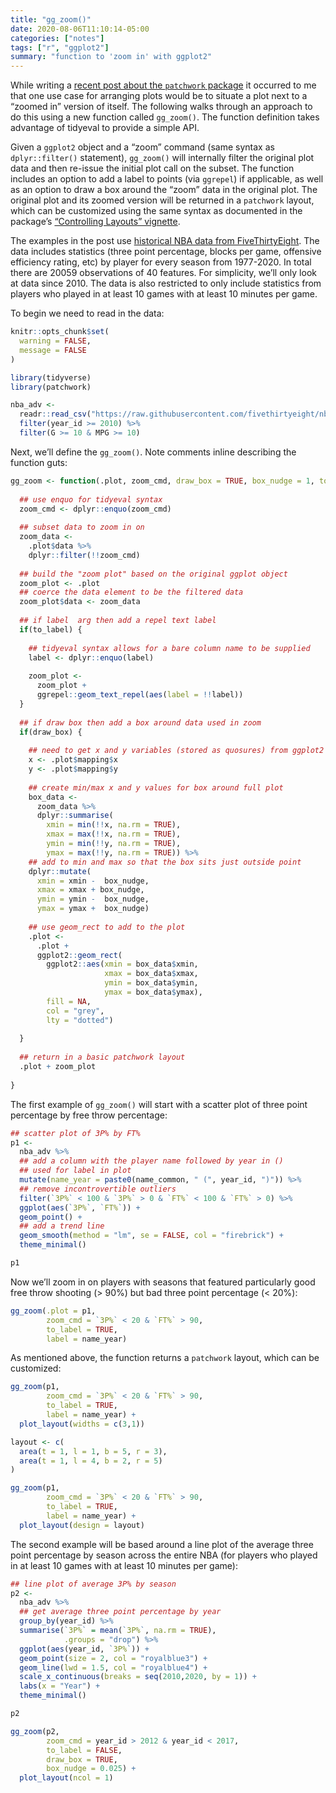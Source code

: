 ```yaml
---
title: "gg_zoom()"
date: 2020-08-06T11:10:14-05:00
categories: ["notes"]
tags: ["r", "ggplot2"]
summary: "function to 'zoom in' with ggplot2"
---
```


While writing a [recent post about the `patchwork` package](/notes/patchwork/) it occurred to me that one use case for arranging plots would be to situate a plot next to a "zoomed in" version of itself.  The following walks through an approach to do this using a new function called `gg_zoom()`. The function definition takes advantage of tidyeval to provide a simple API. 

Given a `ggplot2` object and a "zoom" command (same syntax as `dplyr::filter()` statement), `gg_zoom()` will internally filter the original plot data and then re-issue the initial plot call on the subset. The function includes an option to add a label to points (via `ggrepel`) if applicable, as well as an option to draw a box around the "zoom" data in the original plot. The original plot and its zoomed version will be returned in a `patchwork` layout, which can be customized using the same syntax as documented in the package's ["Controlling Layouts" vignette](https://patchwork.data-imaginist.com/articles/guides/layout.html).

The examples in the post use [historical NBA data from FiveThirtyEight](https://github.com/fivethirtyeight/nba-player-advanced-metrics). The data includes statistics (three point percentage, blocks per game, offensive efficiency rating, etc) by player for every season from 1977-2020. In total there are 20059 observations of 40 features. For simplicity, we'll only look at data since 2010. The data is also restricted to only include statistics from players who played in at least 10 games with at least 10 minutes per game. 

To begin we need to read in the data:

```r
knitr::opts_chunk$set(
  warning = FALSE,
  message = FALSE
)
```

```r
library(tidyverse)
library(patchwork)

nba_adv <-
  readr::read_csv("https://raw.githubusercontent.com/fivethirtyeight/nba-player-advanced-metrics/master/nba-data-historical.csv") %>%
  filter(year_id >= 2010) %>%
  filter(G >= 10 & MPG >= 10)
```

Next, we'll define the `gg_zoom()`. Note comments inline describing the function guts:

```r
gg_zoom <- function(.plot, zoom_cmd, draw_box = TRUE, box_nudge = 1, to_label = FALSE, label) {
  
  ## use enquo for tidyeval syntax
  zoom_cmd <- dplyr::enquo(zoom_cmd)
  
  ## subset data to zoom in on
  zoom_data <-
    .plot$data %>%
    dplyr::filter(!!zoom_cmd) 
  
  ## build the "zoom plot" based on the original ggplot object
  zoom_plot <- .plot
  ## coerce the data element to be the filtered data
  zoom_plot$data <- zoom_data
  
  ## if label  arg then add a repel text label
  if(to_label) {
    
    ## tidyeval syntax allows for a bare column name to be supplied
    label <- dplyr::enquo(label)
    
    zoom_plot <-
      zoom_plot +
      ggrepel::geom_text_repel(aes(label = !!label))
  }
  
  ## if draw box then add a box around data used in zoom
  if(draw_box) {
    
    ## need to get x and y variables (stored as quosures) from ggplot2 object
    x <- .plot$mapping$x
    y <- .plot$mapping$y
    
    ## create min/max x and y values for box around full plot
    box_data <- 
      zoom_data %>%
      dplyr::summarise(
        xmin = min(!!x, na.rm = TRUE),
        xmax = max(!!x, na.rm = TRUE),
        ymin = min(!!y, na.rm = TRUE),
        ymax = max(!!y, na.rm = TRUE)) %>%
    ## add to min and max so that the box sits just outside point
    dplyr::mutate(
      xmin = xmin -  box_nudge,
      xmax = xmax + box_nudge,
      ymin = ymin -  box_nudge,
      ymax = ymax +  box_nudge)
    
    ## use geom_rect to add to the plot
    .plot <-
      .plot +
      ggplot2::geom_rect(
        ggplot2::aes(xmin = box_data$xmin, 
                     xmax = box_data$xmax, 
                     ymin = box_data$ymin, 
                     ymax = box_data$ymax), 
        fill = NA, 
        col = "grey", 
        lty = "dotted")
    
  }
  
  ## return in a basic patchwork layout
  .plot + zoom_plot
  
}
```

The first example of `gg_zoom()` will start with a scatter plot of three point percentage by free throw percentage:

```r
## scatter plot of 3P% by FT%
p1 <-
  nba_adv %>%
  ## add a column with the player name followed by year in ()
  ## used for label in plot
  mutate(name_year = paste0(name_common, " (", year_id, ")")) %>%
  ## remove incontrovertible outliers
  filter(`3P%` < 100 & `3P%` > 0 & `FT%` < 100 & `FT%` > 0) %>%
  ggplot(aes(`3P%`, `FT%`)) +
  geom_point() +
  ## add a trend line
  geom_smooth(method = "lm", se = FALSE, col = "firebrick") +
  theme_minimal()

p1
```

Now we'll zoom in on players with seasons that featured particularly good free throw shooting (> 90%) but bad three point percentage (< 20%):

```r
gg_zoom(.plot = p1,
        zoom_cmd = `3P%` < 20 & `FT%` > 90,
        to_label = TRUE, 
        label = name_year)
```

As mentioned above, the function returns a `patchwork` layout, which can be customized:

```r
gg_zoom(p1, 
        zoom_cmd = `3P%` < 20 & `FT%` > 90,
        to_label = TRUE,
        label = name_year) +
  plot_layout(widths = c(3,1))
```

```r
layout <- c(
  area(t = 1, l = 1, b = 5, r = 3),
  area(t = 1, l = 4, b = 2, r = 5)
)

gg_zoom(p1, 
        zoom_cmd = `3P%` < 20 & `FT%` > 90,
        to_label = TRUE,
        label = name_year) +
  plot_layout(design = layout)
```

The second example will be based around a line plot of the average three point percentage by season across the entire NBA (for players who played in at least 10 games with at least 10 minutes per game):

```r
## line plot of average 3P% by season
p2 <-
  nba_adv %>%
  ## get average three point percentage by year
  group_by(year_id) %>%
  summarise(`3P%` = mean(`3P%`, na.rm = TRUE),
            .groups = "drop") %>%
  ggplot(aes(year_id, `3P%`)) +
  geom_point(size = 2, col = "royalblue3") +
  geom_line(lwd = 1.5, col = "royalblue4") +
  scale_x_continuous(breaks = seq(2010,2020, by = 1)) +
  labs(x = "Year") +
  theme_minimal()

p2
```

```r
gg_zoom(p2, 
        zoom_cmd = year_id > 2012 & year_id < 2017,
        to_label = FALSE,
        draw_box = TRUE,
        box_nudge = 0.025) +
  plot_layout(ncol = 1)
```

